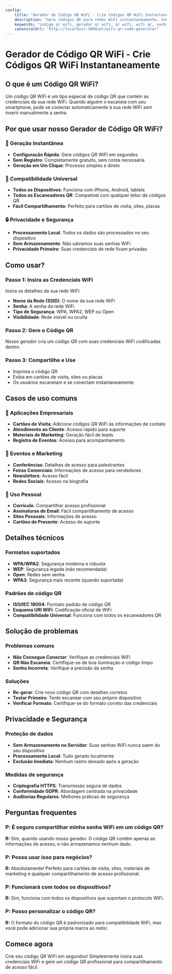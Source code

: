 ```yaml
---
config:
    title: "Gerador de Código QR WiFi - Crie Códigos QR WiFi Instantaneamente"
    description: "Gere códigos QR para redes WiFi instantaneamente. Compartilhe credenciais de WiFi facilmente com nosso gerador gratuito de códigos QR WiFi."
    keywords: "codigo qr wifi, gerador qr wifi, qr wifi, wifi qr, senha wifi qr"
    canonicalUrl: "http://localhost:3000/pt/wifi-qr-code-generator"
---
```


# Gerador de Código QR WiFi - Crie Códigos QR WiFi Instantaneamente

## O que é um Código QR WiFi?

Um código QR WiFi é um tipo especial de código QR que contém as credenciais da sua rede WiFi. Quando alguém o escaneia com seu smartphone, pode se conectar automaticamente à sua rede WiFi sem inserir manualmente a senha.

## Por que usar nosso Gerador de Código QR WiFi?

### 🚀 Geração Instantânea

-   **Configuração Rápida**: Gere códigos QR WiFi em segundos
-   **Sem Registro**: Completamente gratuito, sem conta necessária
-   **Geração em Um Clique**: Processo simples e direto

### 📱 Compatibilidade Universal

-   **Todos os Dispositivos**: Funciona com iPhone, Android, tablets
-   **Todos os Escaneadores QR**: Compatível com qualquer leitor de códigos QR
-   **Fácil Compartilhamento**: Perfeito para cartões de visita, sites, placas

### 🔒 Privacidade e Segurança

-   **Processamento Local**: Todos os dados são processados no seu dispositivo
-   **Sem Armazenamento**: Não salvamos suas senhas WiFi
-   **Privacidade Primeiro**: Suas credenciais de rede ficam privadas

## Como usar?

### Passo 1: Insira as Credenciais WiFi

Insira os detalhes da sua rede WiFi:

-   **Nome da Rede (SSID)**: O nome da sua rede WiFi
-   **Senha**: A senha da rede WiFi
-   **Tipo de Segurança**: WPA, WPA2, WEP ou Open
-   **Visibilidade**: Rede visível ou oculta

### Passo 2: Gere o Código QR

Nosso gerador cria um código QR com suas credenciais WiFi codificadas dentro.

### Passo 3: Compartilhe e Use

-   Imprima o código QR
-   Exiba em cartões de visita, sites ou placas
-   Os usuários escaneiam e se conectam instantaneamente

## Casos de uso comuns

### 🏢 Aplicações Empresariais

-   **Cartões de Visita**: Adicione códigos QR WiFi às informações de contato
-   **Atendimento ao Cliente**: Acesso rápido para suporte
-   **Materiais de Marketing**: Geração fácil de leads
-   **Registro de Eventos**: Acesso para acompanhamento

### 🎉 Eventos e Marketing

-   **Conferências**: Detalhes de acesso para palestrantes
-   **Feiras Comerciais**: Informações de acesso para vendedores
-   **Newsletters**: Acesso fácil
-   **Redes Sociais**: Acesso na biografia

### 📱 Uso Pessoal

-   **Currículo**: Compartilhar acesso profissional
-   **Assinaturas de Email**: Fácil compartilhamento de acesso
-   **Sites Pessoais**: Informações de acesso
-   **Cartões de Presente**: Acesso de suporte

## Detalhes técnicos

### Formatos suportados

-   **WPA/WPA2**: Segurança moderna e robusta
-   **WEP**: Segurança legada (não recomendada)
-   **Open**: Redes sem senha
-   **WPA3**: Segurança mais recente (quando suportada)

### Padrões de código QR

-   **ISO/IEC 18004**: Formato padrão de código QR
-   **Esquema URI WiFi**: Codificação oficial de WiFi
-   **Compatibilidade Universal**: Funciona com todos os escaneadores QR

## Solução de problemas

### Problemas comuns

-   **Não Consegue Conectar**: Verifique as credenciais WiFi
-   **QR Não Escaneia**: Certifique-se de boa iluminação e código limpo
-   **Senha Incorreta**: Verifique a precisão da senha

### Soluções

-   **Re-gerar**: Crie novo código QR com detalhes corretos
-   **Testar Primeiro**: Tente escanear com seu próprio dispositivo
-   **Verificar Formato**: Certifique-se do formato correto das credenciais

## Privacidade e Segurança

### Proteção de dados

-   **Sem Armazenamento no Servidor**: Suas senhas WiFi nunca saem do seu dispositivo
-   **Processamento Local**: Tudo gerado localmente
-   **Exclusão Imediata**: Nenhum rastro deixado após a geração

### Medidas de segurança

-   **Criptografia HTTPS**: Transmissão segura de dados
-   **Conformidade GDPR**: Abordagem centrada na privacidade
-   **Auditorias Regulares**: Melhores práticas de segurança

## Perguntas frequentes

### P: É seguro compartilhar minha senha WiFi em um código QR?

**R:** Sim, quando usando nosso gerador. O código QR contém apenas as informações de acesso, e não armazenamos nenhum dado.

### P: Posso usar isso para negócios?

**R:** Absolutamente! Perfeito para cartões de visita, sites, materiais de marketing e qualquer compartilhamento de acesso profissional.

### P: Funcionará com todos os dispositivos?

**R:** Sim, funciona com todos os dispositivos que suportam o protocolo WiFi.

### P: Posso personalizar o código QR?

**R:** O formato do código QR é padronizado para compatibilidade WiFi, mas você pode adicionar sua própria marca ao redor.

## Comece agora

Crie seu código QR WiFi em segundos! Simplesmente insira suas credenciais WiFi e gere um código QR profissional para compartilhamento de acesso fácil.
